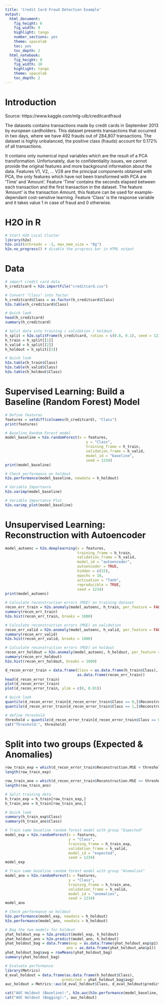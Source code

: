 ```yaml
---
title: 'Credit Card Fraud Detection Example'
output:
  html_document:
    fig_height: 6
    fig_width: 9
    highlight: tango
    number_sections: yes
    theme: spacelab
    toc: yes
    toc_depth: 2
  html_notebook:
    fig_height: 8
    fig_width: 10
    highlight: tango
    theme: spacelab
    toc_depth: 2
---
```


# Introduction

Source: https://www.kaggle.com/mlg-ulb/creditcardfraud

The datasets contains transactions made by credit cards in September 2013 by european cardholders. This dataset presents transactions that occurred in two days, where we have 492 frauds out of 284,807 transactions. The dataset is highly unbalanced, the positive class (frauds) account for 0.172% of all transactions.

It contains only numerical input variables which are the result of a PCA transformation. Unfortunately, due to confidentiality issues, we cannot provide the original features and more background information about the data. Features V1, V2, ... V28 are the principal components obtained with PCA, the only features which have not been transformed with PCA are 'Time' and 'Amount'. Feature 'Time' contains the seconds elapsed between each transaction and the first transaction in the dataset. The feature 'Amount' is the transaction Amount, this feature can be used for example-dependant cost-senstive learning. Feature 'Class' is the response variable and it takes value 1 in case of fraud and 0 otherwise.


# H2O in R 

```r
# Start H2O Local Cluster
library(h2o)
h2o.init(nthreads = -1, max_mem_size = "8g")
h2o.no_progress() # disable the progress bar in HTML output
```


# Data

```r
# import credit card data
h_creditcard = h2o.importFile("creditcard.csv")
```


```r
# Convert "Class" into factor
h_creditcard$Class = as.factor(h_creditcard$Class)
h2o.table(h_creditcard$Class)
```

```r
# Quick look
head(h_creditcard)
summary(h_creditcard)
```

```r
# Split data into training / validation / holdout
h_split = h2o.splitFrame(h_creditcard, ratios = c(0.8, 0.1), seed = 1234)
h_train = h_split[[1]] 
h_valid = h_split[[2]] 
h_holdout = h_split[[3]] 
```

```r
# Quick look
h2o.table(h_train$Class) 
h2o.table(h_valid$Class) 
h2o.table(h_holdout$Class) 
```


# Supervised Learning: Build a Baseline (Random Forest) Model 

```r
# Define features
features = setdiff(colnames(h_creditcard), "Class")
print(features)
```

```r
# Baseline Random Forest model
model_baseline = h2o.randomForest(x = features,
                                     y = "Class",
                                     training_frame = h_train,
                                     validation_frame = h_valid,
                                     model_id = "baseline",
                                     seed = 1234)
print(model_baseline)
```

```r
# Check performance on holdout
h2o.performance(model_baseline, newdata = h_holdout)
```

```r
# Variable Importance
h2o.varimp(model_baseline)
```

```r
# Variable Importance Plot
h2o.varimp_plot(model_baseline)
```



# Unsupervised Learning: Reconstruction with Autoencoder

```r
model_autoenc = h2o.deeplearning(x = features,
                                 training_frame = h_train,
                                 validation_frame = h_valid,
                                 model_id = "autoencoder",
                                 autoencoder = TRUE,
                                 hidden = c(15),
                                 epochs = 10,
                                 activation = "Tanh",
                                 reproducible = TRUE,
                                 seed = 1234)
print(model_autoenc)
```


```r
# Calculate reconstruction errors (MSE) on training dataset
recon_err_train = h2o.anomaly(model_autoenc, h_train, per_feature = FALSE)
summary(recon_err_train)
h2o.hist(recon_err_train, breaks = 1000)
```


```r
# Calculate reconstruction errors (MSE) on validation
recon_err_valid = h2o.anomaly(model_autoenc, h_valid, per_feature = FALSE)
summary(recon_err_valid)
h2o.hist(recon_err_valid, breaks = 1000)
```


```r
# Calculate reconstruction errors (MSE) on holdout
recon_err_holdout = h2o.anomaly(model_autoenc, h_holdout, per_feature = FALSE)
summary(recon_err_holdout)
h2o.hist(recon_err_holdout, breaks = 1000)
```



```r
d_recon_error_train = data.frame(Class = as.data.frame(h_train$Class),
                                 as.data.frame(recon_err_train)) 
head(d_recon_error_train)
plot(d_recon_error_train)
plot(d_recon_error_train, ylim = c(0, 0.01))
```


```r
# Quick look
quantile(d_recon_error_train[d_recon_error_train$Class == 0,]$Reconstruction.MSE)
quantile(d_recon_error_train[d_recon_error_train$Class == 1,]$Reconstruction.MSE)
```

```r
# define threshold
threshold = quantile(d_recon_error_train[d_recon_error_train$Class == 0,]$Reconstruction.MSE, probs = 0.9)
cat("Threshold:", threshold)
```


# Split into two groups (Expected & Anomalies)

```r
row_train_exp = which(d_recon_error_train$Reconstruction.MSE < threshold)
length(row_train_exp)
```

```r
row_train_ano = which(d_recon_error_train$Reconstruction.MSE >= threshold)
length(row_train_ano)
```

```r
# Split training data
h_train_exp = h_train[row_train_exp,]
h_train_ano = h_train[row_train_ano,]
```

```r
# Quick look
summary(h_train_exp$Class)
summary(h_train_ano$Class)
```

```r
# Train same baseline random forest model with group "Expected"
model_exp = h2o.randomForest(x = features,
                             y = "Class",
                             training_frame = h_train_exp,
                             validation_frame = h_valid,
                             model_id = "expected",
                             seed = 1234)
model_exp
```



```r
# Train same baseline random forest model with group "Anomalies"
model_ano = h2o.randomForest(x = features,
                             y = "Class",
                             training_frame = h_train_ano,
                             validation_frame = h_valid,
                             model_id = "anomalies",
                             seed = 1234)
model_ano
```

```r
# Check performance on holdout
h2o.performance(model_exp, newdata = h_holdout)
h2o.performance(model_ano, newdata = h_holdout)
```


```r
# Bag the two models for holdout
yhat_holdout_exp = h2o.predict(model_exp, h_holdout)
yhat_holdout_ano = h2o.predict(model_ano, h_holdout)
yhat_holdout_bag = data.frame(exp = as.data.frame(yhat_holdout_exp$p1),
                            ano = as.data.frame(yhat_holdout_ano$p1))
yhat_holdout_bag$avg = rowMeans(yhat_holdout_bag)
summary(yhat_holdout_bag)
```



```r
# Evaluate performance
library(Metrics)
d_eval_holdout = data.frame(as.data.frame(h_holdout$Class),
                          predicted = yhat_holdout_bag$avg)
auc_holdout = Metrics::auc(d_eval_holdout$Class, d_eval_holdout$predicted)

cat("AUC Holdout (Baseline):", h2o.auc(h2o.performance(model_baseline, h_holdout)))
cat("AUC Holdout (Bagging):", auc_holdout)

```



